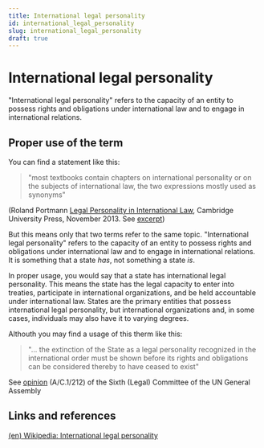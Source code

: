 ```yaml
---
title: International legal personality
id: international_legal_personality
slug: international_legal_personality
draft: true
---
```


# International legal personality

"International legal personality" refers to the capacity of an entity to possess rights and obligations under international law and to engage in international relations.

## Proper use of the term

You can find a statement like this:

> "most textbooks contain chapters on international personality or on the subjects of international law, the two expressions mostly used as synonyms"

(Roland Portmann [Legal Personality in International Law](https://www.cambridge.org/il/universitypress/subjects/law/public-international-law/legal-personality-international-law), Cambridge University Press, November 2013. See [excerpt](https://assets.cambridge.org/97805217/68450/excerpt/9780521768450_excerpt.pdf))

But this means only that two terms refer to the same topic. "International legal personality" refers to the capacity of an entity to possess rights and obligations under international law and to engage in international relations. It is something that a state *has*, not something a state *is*.

In proper usage, you would say that a state has international legal personality. This means the state has the legal capacity to enter into treaties, participate in international organizations, and be held accountable under international law. States are the primary entities that possess international legal personality, but international organizations and, in some cases, individuals may also have it to varying degrees.

Althouth you may find a usage of this therm like this:

> "... the extinction of the State as a legal personality recognized in the international order must be shown before its rights and obligations can be considered thereby to have ceased to exist"

See [opinion](https://ageyev.github.io/docs/un-ussr-rf/un/1947-10-08_Sixth_Commitee_Letter.pdf) (A/C.1/212) of the Sixth (Legal) Committee of the UN General Assembly

## Links and references

[(en) Wikipedia: International legal personality](https://en.wikipedia.org/wiki/International_legal_personality)




